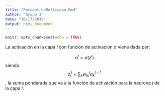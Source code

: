 ```yaml
---
title: "PerceptronMulticapa.Rmd"
author: "Grupo 3"
date: "10/17/2019"
output: html_document
---
```


```r
knitr::opts_chunk$set(echo = TRUE)
```


La activación en la capa $l$ con función de activacion $\sigma$ viene dada por:

$$ a^l = \sigma(z^l) $$
siendo $$z_j^l=\sum_k w_{jk}^l a_k^{l-1}$$, la suma ponderada que va a la función de activación para la neurona $j$ de la capa $l$.

